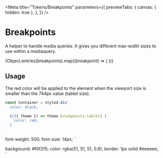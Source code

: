 

<Meta
  title="Tokens/Breakpoints"
  parameters={{
    previewTabs: {
      canvas: { hidden: true },
    },
  }}
/>

# Breakpoints

A helper to handle media queries. It gives you different max-width sizes to use within a mediaquery.

<Canvas isColumn>
  {Object.entries(breakpoints).map((breakpoint) => (
    <Title key={breakpoint}>
      <b>{breakpoint[0]} - </b>
      <Code style={{}}>{breakpoint[1]}</Code>
    </Title>
  ))}
</Canvas>

## Usage

The red color will be applied to the element when the viewport size is smaller than the 744px value (tablet size).

```jsx
const Container = styled.div`
  color: black;

  ${({ theme }) => theme.breakpoints.tablet} {
    color: red;
  }
`
```

  font-weight: 500;
  font-size: 14px;
`

  background: #f0f2f5;
  color: rgba(51, 51, 51, 0.9);
  border: 1px solid #eeeeee;
`
